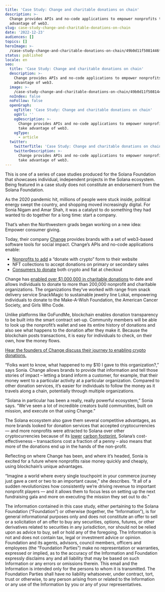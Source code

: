 ```yaml
---
title: 'Case Study: Change and charitable donations on chain'
description: >-
  Change provides APIs and no-code applications to empower nonprofits to take
  advantage of web3.
slug: case-study-change-and-charitable-donations-on-chain
date: '2022-12-23'
audiences: []
topics: []
heroImage: >-
  /case-study-change-and-charitable-donations-on-chain/49b0d11f5081446faedbb0b32ef2a2eb.jpg
status: published
locale: en
seo:
  title: 'Case Study: Change and charitable donations on chain'
  description: >-
    Change provides APIs and no-code applications to empower nonprofits to take
    advantage of web3.
  image: >-
    /case-study-change-and-charitable-donations-on-chain/49b0d11f5081446faedbb0b32ef2a2eb.jpg
  noIndex: false
  noFollow: false
  openGraph:
    ogTitle: 'Case Study: Change and charitable donations on chain'
    ogUrl: ''
    ogDescription: >-
      Change provides APIs and no-code applications to empower nonprofits to
      take advantage of web3.
    ogType:
      - article
  twitter:
    twitterTitle: 'Case Study: Change and charitable donations on chain'
    twitterDescription: >-
      Change provides APIs and no-code applications to empower nonprofits to
      take advantage of web3.
---
```


This is one of a series of case studies produced for the Solana Foundation that showcases individual, independent projects in the Solana ecosystem. Being featured in a case study does not constitute an endorsement from the Solana Foundation.

As the 2020 pandemic hit, millions of people were stuck inside, political energy swept the country, and shopping moved increasingly digital. For Sonia Nigam and Amar Shah, it was a catalyst to do something they had wanted to do together for a long time: start a company.

That’s when the Northwestern grads began working on a new idea: Empower consumer giving.

Today, their company [Change](https://getchange.io/?ref=solana.ghost.io) provides brands with a set of web3-based software tools for social impact. Change’s APIs and no-code applications enable:

-   [Nonprofits to add](https://getchange.io/nonprofits/?ref=solana.ghost.io) a “donate with crypto” form to their website
-   NFT collections to accept donations on primary or secondary sales
-   [Consumers to donate](https://medium.com/getchange/your-next-giving-campaign-has-never-been-done-before-26ceafa1bf64?ref=solana.ghost.io) both crypto and fiat at checkout

Change has [enabled over $1,000,000 in charitable donations](https://getchange.io/donate?ref=solana.ghost.io) to date and allows individuals to donate to more than 200,000 nonprofit and charitable organizations. The organizations they’ve worked with range from snack delivery service SnackMagic to sustainable jewelry line Lokai, empowering individuals to donate to the Make-A-Wish Foundation, the American Cancer Society, and Girls Who Code.

Unlike platforms like GoFundMe, blockchain enables donation transparency to be built into the smart contract set-up. Community members will be able to look up the nonprofit’s wallet and see its entire history of donations and also see what happens to the donation after they make it. Because the blockchain posts transactions, it is easy for individuals to check, on their own, how the money flows.

[Hear the founders of Change discuss their journey to enabling crypto donations.](https://techcrunch.com/2022/09/24/how-change-co-founders-brainstormed-their-way-into-entrepreneurship/?ref=solana.ghost.io)

“Folks want to know, what happened to my $10 I gave to this organization?,” says Sonia. Change allows brands to provide that information and tell those stories of impact – letting a brand inform a customer, for example, that their money went to a particular activity at a particular organization. Compared to other donation services, it’s easier for individuals to follow the money as it travels along a chain, potentially through multiple organizations.

“Solana in particular has been a really, really powerful ecosystem,” Sonia says. “We’ve seen a lot of incredible creators build communities, built on mission, and execute on that using Change.”

The Solana ecosystem also gave them several competitive advantages, as more brands looked for donation services that accepted cryptocurrencies — and more nonprofits were attracted to Solana over other cryptocurrencies because of its [lower](https://solana.com/news/solanas-energy-use-report-march-2022?ref=solana.ghost.io) [carbon footprint.](https://solana.com/news/solana-foundation-carbon-neutral-2021?ref=solana.ghost.io) Solana’s cost-effectiveness – transactions cost a fraction of a penny – also means that more of the donations end up in the hands of the non-profit. 

Reflecting on where Change has been, and where it’s headed, Sonia is excited for a future where nonprofits raise money quickly and cheaply, using blockchain’s unique advantages.

“Imagine a world where every single touchpoint in your commerce journey just gave a cent or two to an important cause,” she describes. “It all of a sudden revolutionizes how consistently we’re driving revenue to important nonprofit players — and it allows them to focus less on setting up the next fundraising gala and more on executing the mission they set out to do.”

The information contained in this case study, either pertaining to the Solana Foundation (“Foundation”) or otherwise (together, the “Information”), is for general informational purposes only and does not constitute an offer to sell or a solicitation of an offer to buy any securities, options, futures, or other derivatives related to securities in any jurisdiction, nor should not be relied upon as advice to buy, sell or hold any of the foregoing. The Information is not and does not contain tax, legal or investment advice or opinion. Foundation and its agents, advisors, council members, officers and employees (the “Foundation Parties”) make no representation or warranties, expressed or implied, as to the accuracy of the Information and Foundation expressly disclaims any and all liability that may be based on such Information or any errors or omissions therein. This email and the Information is intended only for the persons to whom it is transmitted. The Foundation Parties shall have no liability whatsoever, under contract, tort, trust or otherwise, to any person arising from or related to the Information or any use of the Information by you or any of your representatives.
